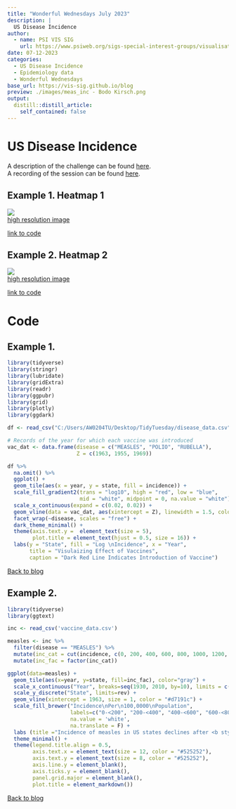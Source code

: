 ```yaml
---
title: "Wonderful Wednesdays July 2023"
description: |
  US Disease Incidence
author:
  - name: PSI VIS SIG
    url: https://www.psiweb.org/sigs-special-interest-groups/visualisation
date: 07-12-2023
categories:
  - US Disease Incidence
  - Epidemiology data
  - Wonderful Wednesdays
base_url: https://vis-sig.github.io/blog
preview: ./images/meas_inc - Bodo Kirsch.png
output:
  distill::distill_article:
    self_contained: false
---
```



# US Disease Incidence

A description of the challenge can be found [here](https://github.com/VIS-SIG/Wonderful-Wednesdays/tree/master/data/2023/2023-05-10).  
A recording of the session can be found [here](https://www.psiweb.org/vod/item/psi-vissig-wonderful-wednesday-40-us-disease-data).

<a id="example1"></a>

## Example 1. Heatmap 1

![](./images/USDisease - Naman Agrawal.png)  
[high resolution image](./images/USDisease - Naman Agrawal.png)  


[link to code](#example1 code)


<a id="example2"></a>

## Example 2. Heatmap 2

![](./images/meas_inc - Bodo Kirsch.png)  
[high resolution image](./images/meas_inc - Bodo Kirsch.png)  


[link to code](#example2 code)

<a id="example3"></a>



# Code

<a id="example1 code"></a>

## Example 1. <Same title as above>

```r
library(tidyverse)
library(stringr)
library(lubridate)
library(gridExtra)
library(readr)
library(ggpubr)
library(grid)
library(plotly)
library(ggdark)

df <- read_csv("C:/Users/AW0204TU/Desktop/TidyTuesday/disease_data.csv")

# Records of the year for which each vaccine was introduced
vac_dat <- data.frame(disease = c("MEASLES", "POLIO", "RUBELLA"), 
                      Z = c(1963, 1955, 1969))

df %>%
  na.omit() %>%
  ggplot() +
  geom_tile(aes(x = year, y = state, fill = incidence)) +
  scale_fill_gradient2(trans = "log10", high = "red", low = "blue", 
                       mid = "white", midpoint = 0, na.value = "white") +
  scale_x_continuous(expand = c(0.02, 0.02)) +
  geom_vline(data = vac_dat, aes(xintercept = Z), linewidth = 1.5, color = "darkred") +
  facet_wrap(~disease, scales = "free") +
  dark_theme_minimal() +
  theme(axis.text.y =  element_text(size = 5), 
        plot.title = element_text(hjust = 0.5, size = 16)) +
  labs(y = "State", fill = "Log \nIncidence", x = "Year", 
       title = "Visulaizing Effect of Vaccines",
       caption = "Dark Red Line Indicates Introduction of Vaccine")
```


[Back to blog](#example1)



<a id="example2 code"></a>

## Example 2. <Same title as above>

```r
library(tidyverse)
library(ggtext)

inc <- read_csv('vaccine_data.csv') 

measles <- inc %>%
  filter(disease == "MEASLES") %>%
  mutate(inc_cat = cut(incidence, c(0, 200, 400, 600, 800, 1000, 1200, Inf))) %>%
  mutate(inc_fac = factor(inc_cat)) 

ggplot(data=measles) +
  geom_tile(aes(x=year, y=state, fill=inc_fac), color="gray") +
  scale_x_continuous("Year", breaks=seq(1930, 2010, by=10), limits = c(1928, 2000)) +
  scale_y_discrete("State", limits=rev) +
  geom_vline(xintercept = 1963, size = 1, color = "#d7191c") +
  scale_fill_brewer("Incidence\nPer\n100,0000\nPopulation", 
                    labels=c("0-<200", "200-<400", "400-<600", "600-<800", "800-<1000", "1000-<1200", ">=1200"),
                    na.value = 'white',
                    na.translate = F) +
  labs (title ="Incidence of measles in US states declines after <b style='color:#d7191c;'>vaccine approval</b>")+
  theme_minimal() +
  theme(legend.title.align = 0.5,
        axis.text.x = element_text(size = 12, color = "#525252"),
        axis.text.y = element_text(size = 8, color = "#525252"),
        axis.line.y = element_blank(),
        axis.ticks.y = element_blank(),
        panel.grid.major = element_blank(),
        plot.title = element_markdown())
```


[Back to blog](#example2)